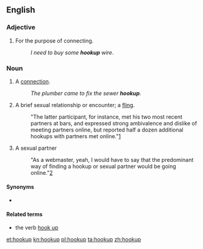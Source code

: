 {{also|hook up}}
==English==

===Adjective===
{{en-adj|-}}

# For the purpose of connecting.
#: ''I need to buy some '''hookup''' wire''.

===Noun===
{{en-noun}}

# A [[connection]].
#: ''The plumber came to fix the sewer '''hookup'''.''
# {{lb|en|slang}} A brief sexual relationship or encounter; a [[fling]].
#: "The latter participant, for instance, met his two most recent partners at bars, and expressed strong ambivalence and dislike of meeting partners online, but reported half a dozen additional hookups with partners met online."[http://www.policyresourcegroup.com/documents/MSMBaileyNA_2010.pdf]
# {{lb|en|slang}} A sexual partner
#: "As a webmaster, yeah, I would have to say that the predominant way of finding a hookup or sexual partner would be going online."[http://www.policyresourcegroup.com/documents/MSMBaileyNA_2010.pdf]

====Synonyms====
* {{sense|brief sexual relations}} {{l|en|fling}}

====Related terms====
* the verb [[hook up]]

[[et:hookup]]
[[kn:hookup]]
[[pl:hookup]]
[[ta:hookup]]
[[zh:hookup]]
